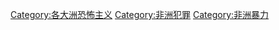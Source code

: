 [[Category:各大洲恐怖主义|Category:各大洲恐怖主义]]
[[Category:非洲犯罪|Category:非洲犯罪]]
[[Category:非洲暴力|Category:非洲暴力]]
